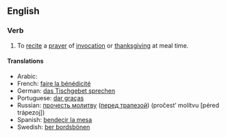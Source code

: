 ==English==
{{wikipedia|Grace (prayer)}}

===Verb===
{{en-verb|inf=to [[say]] [[grace]]|says grace|saying grace|said grace|said grace}}

#{{idiom}} To [[recite]] a [[prayer]] of [[invocation]] or [[thanksgiving]] at meal time.

====Translations====
*Arabic: {{Arab|[[صلاة الشكر لله قبل الأكل وبعد]]}} {{IPAchar|(ʂállatu š-šúkri li-llāhi qábla al-’ákli wa-báʕd)}}
*French: [[faire la bénédicité]]
*German: [[das Tischgebet sprechen]]
*Portuguese: [[dar graças]]
*Russian: [[прочесть молитву]] ([[трапеза|перед трапезой]]) (pročest’ molítvu [péred trápezoj])
*Spanish: [[bendecir la mesa]]
*Swedish: [[ber bordsbönen]]

{{rfd}}